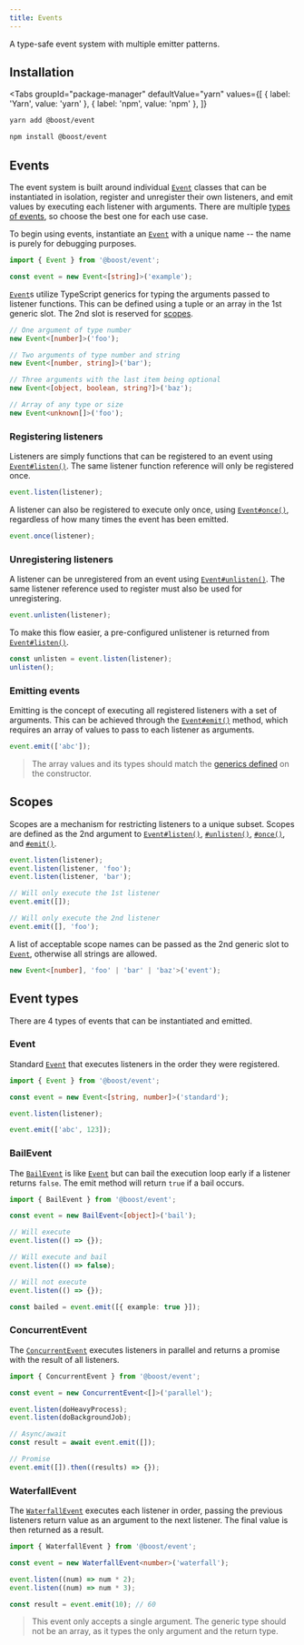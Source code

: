 ```yaml
---
title: Events
---
```



<EnvBadges backend frontend tooling api="/api/event" />

A type-safe event system with multiple emitter patterns.

## Installation

<Tabs
  groupId="package-manager"
  defaultValue="yarn"
  values={[
    { label: 'Yarn', value: 'yarn' },
    { label: 'npm', value: 'npm' },
  ]}
>
  <TabItem value="yarn">

```bash
yarn add @boost/event
```

  </TabItem>
  <TabItem value="npm">

```bash
npm install @boost/event
```

  </TabItem>
</Tabs>

## Events

The event system is built around individual [`Event`][event] classes that can be instantiated in
isolation, register and unregister their own listeners, and emit values by executing each listener
with arguments. There are multiple [types of events](#event-types), so choose the best one for each
use case.

To begin using events, instantiate an [`Event`][event] with a unique name -- the name is purely for
debugging purposes.

```ts
import { Event } from '@boost/event';

const event = new Event<[string]>('example');
```

[`Event`][event]s utilize TypeScript generics for typing the arguments passed to listener functions.
This can be defined using a tuple or an array in the 1st generic slot. The 2nd slot is reserved for
[scopes](#scopes).

```ts
// One argument of type number
new Event<[number]>('foo');

// Two arguments of type number and string
new Event<[number, string]>('bar');

// Three arguments with the last item being optional
new Event<[object, boolean, string?]>('baz');

// Array of any type or size
new Event<unknown[]>('foo');
```

### Registering listeners

Listeners are simply functions that can be registered to an event using [`Event#listen()`][listen].
The same listener function reference will only be registered once.

```ts
event.listen(listener);
```

A listener can also be registered to execute only once, using [`Event#once()`][once], regardless of
how many times the event has been emitted.

```ts
event.once(listener);
```

### Unregistering listeners

A listener can be unregistered from an event using [`Event#unlisten()`][unlisten]. The same listener
reference used to register must also be used for unregistering.

```ts
event.unlisten(listener);
```

To make this flow easier, a pre-configured unlistener is returned from [`Event#listen()`][listen].

```ts
const unlisten = event.listen(listener);
unlisten();
```

### Emitting events

Emitting is the concept of executing all registered listeners with a set of arguments. This can be
achieved through the [`Event#emit()`][emit] method, which requires an array of values to pass to
each listener as arguments.

```ts
event.emit(['abc']);
```

> The array values and its types should match the [generics defined](#events) on the constructor.

## Scopes

Scopes are a mechanism for restricting listeners to a unique subset. Scopes are defined as the 2nd
argument to [`Event#listen()`][listen], [`#unlisten()`][unlisten], [`#once()`][once], and
[`#emit()`][emit].

```ts
event.listen(listener);
event.listen(listener, 'foo');
event.listen(listener, 'bar');

// Will only execute the 1st listener
event.emit([]);

// Will only execute the 2nd listener
event.emit([], 'foo');
```

A list of acceptable scope names can be passed as the 2nd generic slot to [`Event`][event],
otherwise all strings are allowed.

```ts
new Event<[number], 'foo' | 'bar' | 'baz'>('event');
```

## Event types

There are 4 types of events that can be instantiated and emitted.

### Event

Standard [`Event`][event] that executes listeners in the order they were registered.

```ts
import { Event } from '@boost/event';

const event = new Event<[string, number]>('standard');

event.listen(listener);

event.emit(['abc', 123]);
```

### BailEvent

The [`BailEvent`](/api/event/class/BailEvent) is like [`Event`][event] but can bail the execution
loop early if a listener returns `false`. The emit method will return `true` if a bail occurs.

```ts
import { BailEvent } from '@boost/event';

const event = new BailEvent<[object]>('bail');

// Will execute
event.listen(() => {});

// Will execute and bail
event.listen(() => false);

// Will not execute
event.listen(() => {});

const bailed = event.emit([{ example: true }]);
```

### ConcurrentEvent

The [`ConcurrentEvent`](/api/event/class/ConcurrentEvent) executes listeners in parallel and returns
a promise with the result of all listeners.

```ts
import { ConcurrentEvent } from '@boost/event';

const event = new ConcurrentEvent<[]>('parallel');

event.listen(doHeavyProcess);
event.listen(doBackgroundJob);

// Async/await
const result = await event.emit([]);

// Promise
event.emit([]).then((results) => {});
```

### WaterfallEvent

The [`WaterfallEvent`](/api/event/class/WaterfallEvent) executes each listener in order, passing the
previous listeners return value as an argument to the next listener. The final value is then
returned as a result.

```ts
import { WaterfallEvent } from '@boost/event';

const event = new WaterfallEvent<number>('waterfall');

event.listen((num) => num * 2);
event.listen((num) => num * 3);

const result = event.emit(10); // 60
```

> This event only accepts a single argument. The generic type should not be an array, as it types
> the only argument and the return type.

[event]: /api/event/class/Event
[listen]: /api/event/class/Event#listen
[unlisten]: /api/event/class/Event#unlisten
[emit]: /api/event/class/Event#emit
[once]: /api/event/class/Event#once
